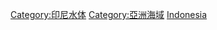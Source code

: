 {{Commonscat|Seas of Indonesia}}

[[Category:印尼水体|Category:印尼水体]]
[[Category:亞洲海域|Category:亞洲海域]]
[[Category:各國海域|Indonesia]]
